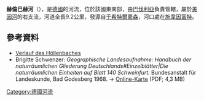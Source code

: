{{No footnotes|time=2020-12-08T04:59:58+00:00}}
{{Coord|50.050113|N|10.252343|E|display=title}}

'''赫倫巴赫河'''（{{lang-de|Höllenbach}}），是[[德國|德國]]的河流，位於該國東南部，由[[巴伐利亞|巴伐利亞]]負責管轄，屬於[[美因河|美因河]]的右支流，河道全長9.2公里，發源自[[于希特爾豪森|于希特爾豪森]]，河口處在[[施韋因富特|施韋因富特]]。

==參考資料==
* [https://geoportal.bayern.de/bayernatlas/?bgLayer=tk&topic=umwe&lang=de&X=5549775.11&Y=4376288.42&zoom=9&catalogNodes=11,110,1102,110310&layers=996bd8e8-d3ad-4ab0-80a1-22087c515df2,4089c1ee-c6a4-40fd-8302-692d81207d9b,0cad953f-ecdf-436b-8fd1-890f06d44719,KML%7C%7Chttps:%2F%2Fgeoportal.bayern.de%2Fba-backend%2Ffiles%2Ff_4cfbbf70-7777-11e7-b5b1-b3569fa46b98_04ea9b3c-e71e-4fbb-8500-76a472d56d41 Verlauf des Höllenbaches] {{Wayback|url=https://geoportal.bayern.de/bayernatlas/?bgLayer=tk&topic=umwe&lang=de&X=5549775.11&Y=4376288.42&zoom=9&catalogNodes=11,110,1102,110310&layers=996bd8e8-d3ad-4ab0-80a1-22087c515df2,4089c1ee-c6a4-40fd-8302-692d81207d9b,0cad953f-ecdf-436b-8fd1-890f06d44719,KML%7C%7Chttps:%2F%2Fgeoportal.bayern.de%2Fba-backend%2Ffiles%2Ff_4cfbbf70-7777-11e7-b5b1-b3569fa46b98_04ea9b3c-e71e-4fbb-8500-76a472d56d41 |date=20170802165337 }}
* Brigitte Schwenzer: ''Geographische Landesaufnahme: Handbuch der naturräumlichen Gliederung Deutschlands#Einzelblätter|Die naturräumlichen Einheiten auf Blatt 140 Schweinfurt.'' Bundesanstalt für Landeskunde, Bad Godesberg 1968. → [http://geographie.giersbeck.de/karten/140.pdf Online-Karte] {{Wayback|url=http://geographie.giersbeck.de/karten/140.pdf |date=20201009060957 }} (PDF; 4,3 MB)

{{Germany-geo-stub}}
[[Category:德國河流|Category:德國河流]]